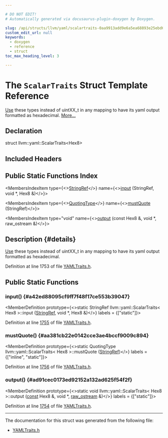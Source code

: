 ```yaml
---

# DO NOT EDIT!
# Automatically generated via docusaurus-plugin-doxygen by Doxygen.

slug: /api/structs/llvm/yaml/scalartraits-0aa9913add9e6a5ea68893e25ebd6816
custom_edit_url: null
keywords:
  - doxygen
  - reference
  - struct
toc_max_heading_level: 3

---
```





# The `ScalarTraits` Struct Template Reference

<DoxygenPage pluginConfig={pluginConfig}>

<a href="/docs/api/classes/llvm/use">Use</a> these types instead of uintXX&#95;t in any mapping to have its yaml output formatted as hexadecimal. <a href="#details">More...</a>

## Declaration

<CodeBlock>struct llvm::yaml::ScalarTraits&lt;Hex8&gt;</CodeBlock>

## Included Headers

<IncludesList>
<IncludesListItem
  filePath="llvm/Support/YAMLTraits.h"
  permalink="/docs/api/files/include/include/llvm/include/llvm/support/yamltraits-h"
  isLocal="true" />
</IncludesList>

## Public Static Functions Index

<MembersIndex>

<MembersIndexItem
  type={<><a href="/docs/api/classes/llvm/stringref">StringRef</a></>}
  name={<><a href="#a42ed88095cf9ff7f48f17ce553b39047">input</a> (StringRef, void &#42;, Hex8 &amp;)</>}>
</MembersIndexItem>

<MembersIndexItem
  type={<><a href="/docs/api/namespaces/llvm/yaml/#a2e9b09c50b4fff3bad8cba23daef8757">QuotingType</a></>}
  name={<><a href="#aa381cb22e0142cce3ae4bccf9009c894">mustQuote</a> (StringRef)</>}>
</MembersIndexItem>

<MembersIndexItem
  type="void"
  name={<><a href="#ad91cec0173ed92152a132ad625f54f2f">output</a> (const Hex8 &amp;, void &#42;, raw&#95;ostream &amp;)</>}>
</MembersIndexItem>

</MembersIndex>

## Description {#details}

<a href="/docs/api/classes/llvm/use">Use</a> these types instead of uintXX&#95;t in any mapping to have its yaml output formatted as hexadecimal.

Definition at line 1753 of file <a href="/docs/api/files/include/include/llvm/include/llvm/support/yamltraits-h">YAMLTraits.h</a>.

<SectionDefinition>

## Public Static Functions

### input() {#a42ed88095cf9ff7f48f17ce553b39047}

<MemberDefinition
  prototype={<>static StringRef llvm::yaml::ScalarTraits&lt; Hex8 &gt;::input (<a href="/docs/api/classes/llvm/stringref">StringRef</a>, void &#42;, Hex8 &amp;)</>}
  labels = {["static"]}>

Definition at line <a href="/docs/api/files/include/include/llvm/include/llvm/support/yamltraits-h/#l01755">1755</a> of file <a href="/docs/api/files/include/include/llvm/include/llvm/support/yamltraits-h">YAMLTraits.h</a>.
</MemberDefinition>

### mustQuote() {#aa381cb22e0142cce3ae4bccf9009c894}

<MemberDefinition
  prototype={<>static QuotingType llvm::yaml::ScalarTraits&lt; Hex8 &gt;::mustQuote (<a href="/docs/api/classes/llvm/stringref">StringRef</a>)</>}
  labels = {["inline", "static"]}>

Definition at line <a href="/docs/api/files/include/include/llvm/include/llvm/support/yamltraits-h/#l01756">1756</a> of file <a href="/docs/api/files/include/include/llvm/include/llvm/support/yamltraits-h">YAMLTraits.h</a>.
</MemberDefinition>

### output() {#ad91cec0173ed92152a132ad625f54f2f}

<MemberDefinition
  prototype={<>static void llvm::yaml::ScalarTraits&lt; Hex8 &gt;::output (<a href="/docs/api/files/lib/lib/target/lib/target/aarch64/aarch64promoteconstant-cpp/#a90f8350fecae261c25be85d38b451bff">const</a> Hex8 &amp;, void &#42;, <a href="/docs/api/classes/llvm/raw-ostream">raw&#95;ostream</a> &amp;)</>}
  labels = {["static"]}>

Definition at line <a href="/docs/api/files/include/include/llvm/include/llvm/support/yamltraits-h/#l01754">1754</a> of file <a href="/docs/api/files/include/include/llvm/include/llvm/support/yamltraits-h">YAMLTraits.h</a>.
</MemberDefinition>

</SectionDefinition>

<hr/>

The documentation for this struct was generated from the following file:

<ul>
<li><a href="/docs/api/files/include/include/llvm/include/llvm/support/yamltraits-h">YAMLTraits.h</a></li>
</ul>

</DoxygenPage>
